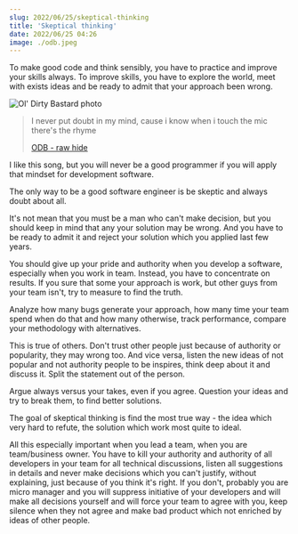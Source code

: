 ```yaml
---
slug: 2022/06/25/skeptical-thinking
title: 'Skeptical thinking'
date: 2022/06/25 04:26
image: ./odb.jpeg
---
```


To make good code and think sensibly, you have to practice and improve your skills always. To improve skills, you have to explore the world, meet with exists ideas and be ready to admit that your approach been wrong.

![Ol' Dirty Bastard photo](./odb.jpeg)

> I never put doubt in my mind, cause i know when i touch the mic there's the rhyme
>
> [ODB - raw hide](https://www.youtube.com/watch?v=bPxXe8LCvI8)

I like this song, but you will never be a good programmer if you will apply that mindset for development software.

The only way to be a good software engineer is be skeptic and always doubt about all.

It's not mean that you must be a man who can't make decision, but you should keep in mind that any your solution may be wrong. And you have to be ready to admit it and reject your solution which you applied last few years.

You should give up your pride and authority when you develop a software, especially when you work in team. Instead, you have to concentrate on results. If you sure that some your approach is work, but other guys from your team isn't, try to measure to find the truth.

Analyze how many bugs generate your approach, how many time your team spend when do that and how many otherwise, track performance, compare your methodology with alternatives.

This is true of others. Don't trust other people just because of authority or popularity, they may wrong too. And vice versa, listen the new ideas of not popular and not authority people to be inspires, think deep about it and discuss it. Split the statement out of the person.

Argue always versus your takes, even if you agree. Question your ideas and try to break them, to find better solutions.

The goal of skeptical thinking is find the most true way - the idea which very hard to refute, the solution which work most quite to ideal.

All this especially important when you lead a team, when you are team/business owner. You have to kill your authority and authority of all developers in your team for all technical discussions, listen all suggestions in details and never make decisions which you can't justify, without explaining, just because of you think it's right. If you don't, probably you are micro manager and you will suppress initiative of your developers and will make all decisions yourself and will force your team to agree with you, keep silence when they not agree and make bad product which not enriched by ideas of other people.
